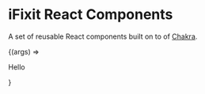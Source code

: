 
<Meta title="React Components" />

# iFixit React Components

A set of reusable React components built on to of [Chakra](https://chakra-ui.com).

<Canvas>
   <Story name="Default">{(args) => <p>Hello</p>}</Story>
</Canvas>

